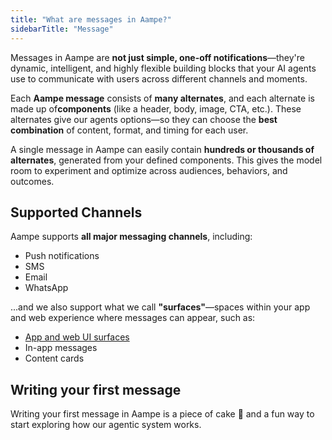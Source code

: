 ```yaml
---
title: "What are messages in Aampe?"
sidebarTitle: "Message"
---
```


Messages in Aampe are **not just simple, one-off notifications**—they're dynamic, intelligent, and highly flexible building blocks that your AI agents use to communicate with users across different channels and moments.

Each **Aampe message** consists of **many alternates**, and each alternate is made up of**components**  (like a header, body, image, CTA, etc.). These alternates give our agents options—so they can choose the **best combination** of content, format, and timing for each user.

A single message in Aampe can easily contain **hundreds or thousands of alternates**, generated from your defined components. This gives the model room to experiment and optimize across audiences, behaviors, and outcomes.

## Supported Channels

Aampe supports **all major messaging channels**, including:

- Push notifications
- SMS
- Email
- WhatsApp

...and we also support what we call **"surfaces"**—spaces within your app and web experience where messages can appear, such as:

- [App and web UI surfaces](https://aampe-knowledgehub.vercel.app/messages-surfaces/what-is-a-surface)
- In-app messages
- Content cards

## Writing your first message

Writing your first message in Aampe is a piece of cake 🍰 and a fun way to start exploring how our agentic system works.
